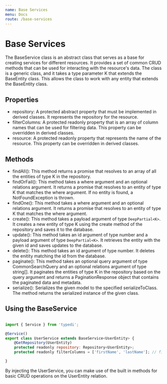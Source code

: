 ```yaml
---
name: Base Services
menu: Docs
route: /base-services
---
```


# Base Services

The BaseService class is an abstract class that serves as a base for creating services for different resources. It provides a set of common CRUD methods that can be used for interacting with the resource's data. The class is a generic class, and it takes a type parameter K that extends the BaseEntity class. This allows the class to work with any entity that extends the BaseEntity class.

## Properties
- repository: A protected abstract property that must be implemented in derived classes. It represents the repository for the resource.
- filterColumns: A protected readonly property that is an array of column names that can be used for filtering data. This property can be overridden in derived classes.
- resource: A protected readonly property that represents the name of the resource. This property can be overridden in derived classes.

## Methods
- findAll(): This method returns a promise that resolves to an array of all the entities of type K in the repository.
- findOrFail(): This method takes a where argument and an optional relations argument. It returns a promise that resolves to an entity of type K that matches the where argument. If no entity is found, a NotFoundException is thrown.
- findOne(): This method takes a where argument and an optional relations argument. It returns a promise that resolves to an entity of type K that matches the where argument.
- create(): This method takes a payload argument of type `DeepPartial<K>`. It creates a new entity of type K using the create method of the repository and saves it to the database.
- update(): This method takes an id argument of type number and a payload argument of type `DeepPartial<K>`. It retrieves the entity with the given id  and saves updates to the database.
- delete(): This method takes an id argument of type number. It deletes the enitity matching the id from the database.
- paginate(): This method takes an optional query argument of type CommonSearchQuery and an optional relations argument of type string[]. It paginates the entities of type K in the repository based on the query argument and returns a PaginationResponse object that contains the paginated data and metadata.
- serialize(): Serializes the given model to the specified serializeToClass. The method returns the serialized instance of the given class.

## Using the BaseService

```javascript

import { Service } from 'typedi';

@Service()
export class UserService extends BaseService<UserEntity> {
    @GetRepository(UserEntity)
    protected readonly repository: Repository<UserEntity>;
    protected readonly filterColumns = ['firstName', 'lastName']; // filters are applied on firstName and lastName columns

}

```

By injecting the UserService, you can make use of the built in methods for basic CRUD operations on the UserEntity relation.
